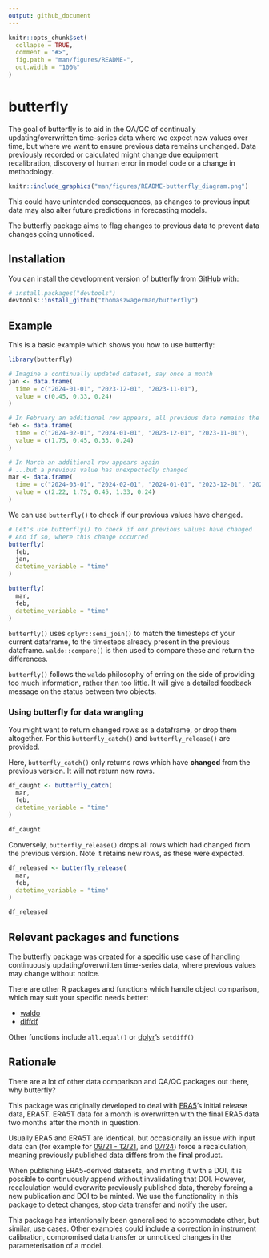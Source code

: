 ```yaml
---
output: github_document
---
```


<!-- README.md is generated from README.Rmd. Please edit that file -->

```r
knitr::opts_chunk$set(
  collapse = TRUE,
  comment = "#>",
  fig.path = "man/figures/README-",
  out.width = "100%"
)
```

# butterfly

<!-- badges: start -->
<!-- badges: end -->

The goal of butterfly is to aid in the QA/QC of continually updating/overwritten time-series data where we expect new values over time, but where we want to ensure previous data remains unchanged. Data previously recorded or calculated might change due equipment recalibration, discovery of human error in model code or a change in methodology.

```r
knitr::include_graphics("man/figures/README-butterfly_diagram.png")
```

This could have unintended consequences, as changes to previous input data may also alter future predictions in forecasting models.

The butterfly package aims to flag changes to previous data to prevent data changes going unnoticed.

## Installation

You can install the development version of butterfly from [GitHub](https://github.com/) with:

``` r
# install.packages("devtools")
devtools::install_github("thomaszwagerman/butterfly")
```

## Example

This is a basic example which shows you how to use butterfly:

```r
library(butterfly)

# Imagine a continually updated dataset, say once a month
jan <- data.frame(
  time = c("2024-01-01", "2023-12-01", "2023-11-01"),
  value = c(0.45, 0.33, 0.24)
)

# In February an additional row appears, all previous data remains the same
feb <- data.frame(
  time = c("2024-02-01", "2024-01-01", "2023-12-01", "2023-11-01"),
  value = c(1.75, 0.45, 0.33, 0.24)
)

# In March an additional row appears again
# ...but a previous value has unexpectedly changed
mar <- data.frame(
  time = c("2024-03-01", "2024-02-01", "2024-01-01", "2023-12-01", "2023-11-01"),
  value = c(2.22, 1.75, 0.45, 1.33, 0.24)
)
```

We can use `butterfly()` to check if our previous values have changed.

```r
# Let's use butterfly() to check if our previous values have changed
# And if so, where this change occurred
butterfly(
  feb,
  jan,
  datetime_variable = "time"
)

butterfly(
  mar,
  feb,
  datetime_variable = "time"
)
```

`butterfly()` uses `dplyr::semi_join()` to match the timesteps of your current dataframe, to the timesteps already present in the previous dataframe. `waldo::compare()` is then used to compare these and return the differences.

`butterfly()` follows the `waldo` philosophy of erring on the side of providing too much information, rather than too little. It will give a detailed feedback message on the status between two objects.

### Using butterfly for data wrangling
You might want to return changed rows as a dataframe, or drop them altogether. For this `butterfly_catch()` and `butterfly_release()` are provided.

Here, `butterfly_catch()` only returns rows which have **changed** from the previous version. It will not return new rows.

```r
df_caught <- butterfly_catch(
  mar,
  feb,
  datetime_variable = "time"
)

df_caught
```

Conversely, `butterfly_release()` drops all rows which had changed from the previous version. Note it retains new rows, as these were expected.

```r
df_released <- butterfly_release(
  mar,
  feb,
  datetime_variable = "time"
)

df_released
```

## Relevant packages and functions
The butterfly package was created for a specific use case of handling continuously updating/overwritten time-series data, where previous values may change without notice. 

There are other R packages and functions which handle object comparison, which may suit your specific needs better:

* [waldo](https://github.com/r-lib/waldo)
* [diffdf](https://github.com/gowerc/diffdf)

Other functions include `all.equal()` or [dplyr](https://github.com/tidyverse/dplyr)'s `setdiff()`

## Rationale
There are a lot of other data comparison and QA/QC packages out there, why butterfly?

This package was originally developed to deal with [ERA5](https://cds.climate.copernicus.eu/datasets/reanalysis-era5-single-levels?tab=documentation)'s initial release data, ERA5T. ERA5T data for a month is overwritten with the final ERA5 data two months after the month in question. 

Usually ERA5 and ERA5T are identical, but occasionally an issue with input data can (for example for [09/21 - 12/21](https://confluence.ecmwf.int/display/CKB/ERA5T+issue+in+snow+depth), and [07/24](https://forum.ecmwf.int/t/final-validated-era5-product-to-differ-from-era5t-in-july-2024/6685)) force a recalculation, meaning previously published data differs from the final product.

When publishing ERA5-derived datasets, and minting it with a DOI, it is possible to continuously append without invalidating that DOI. However, recalculation would overwrite previously published data, thereby forcing a new publication and DOI to be minted. We use the functionality in this package to detect changes, stop data transfer and notify the user.

This package has intentionally been generalised to accommodate other, but similar, use cases. Other examples could include a correction in instrument calibration, compromised data transfer or unnoticed changes in the parameterisation of a model.

